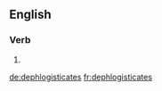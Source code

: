 
==English==

===Verb===
{{head|en}}

# {{en-third-person singular of|dephlogisticate}}

[[de:dephlogisticates]]
[[fr:dephlogisticates]]